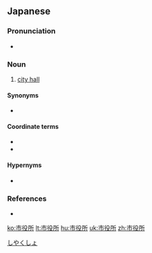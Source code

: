 ==Japanese==
{{ja-kanjitab|し|やく|しょ|yomi=on}}

===Pronunciation===
* {{ja-pron|しやくしょ|y=o|acc=2|dev=3|acc_ref=NHK}}

===Noun===
{{ja-noun|しやくしょ}}

# {{lb|ja|government|sort=しやくしょ}} [[city hall]]

====Synonyms====
* {{ja-r|市庁|しちょう}}

====Coordinate terms====
* {{ja-r|区役所|くやくしょ|gloss=ward office}}
* {{ja-r|郡役所|ぐんやくしょ|gloss=county office}}

====Hypernyms====
* {{ja-r|役所|やくしょ|public office}}

===References===
* {{R:Shogakukan}}

[[Category:ja:Buildings|しやくしょ]]

[[ko:市役所]]
[[lt:市役所]]
[[hu:市役所]]
[[uk:市役所]]
[[zh:市役所]]